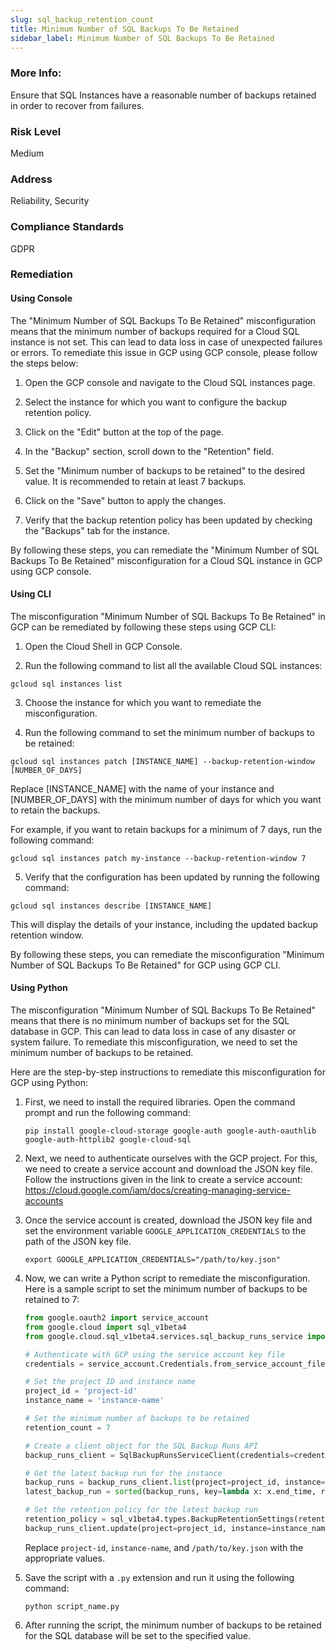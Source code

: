 ```yaml
---
slug: sql_backup_retention_count
title: Minimum Number of SQL Backups To Be Retained
sidebar_label: Minimum Number of SQL Backups To Be Retained
---
```


### More Info:

Ensure that SQL Instances have a reasonable number of backups retained in order to recover from failures.

### Risk Level

Medium

### Address

Reliability, Security

### Compliance Standards

GDPR
### Remediation

#### Using Console

The "Minimum Number of SQL Backups To Be Retained" misconfiguration means that the minimum number of backups required for a Cloud SQL instance is not set. This can lead to data loss in case of unexpected failures or errors. To remediate this issue in GCP using GCP console, please follow the steps below:

1. Open the GCP console and navigate to the Cloud SQL instances page.

2. Select the instance for which you want to configure the backup retention policy.

3. Click on the "Edit" button at the top of the page.

4. In the "Backup" section, scroll down to the "Retention" field.

5. Set the "Minimum number of backups to be retained" to the desired value. It is recommended to retain at least 7 backups.

6. Click on the "Save" button to apply the changes.

7. Verify that the backup retention policy has been updated by checking the "Backups" tab for the instance.

By following these steps, you can remediate the "Minimum Number of SQL Backups To Be Retained" misconfiguration for a Cloud SQL instance in GCP using GCP console.

#### Using CLI

The misconfiguration "Minimum Number of SQL Backups To Be Retained" in GCP can be remediated by following these steps using GCP CLI:

1. Open the Cloud Shell in GCP Console.

2. Run the following command to list all the available Cloud SQL instances:

```
gcloud sql instances list
```

3. Choose the instance for which you want to remediate the misconfiguration.

4. Run the following command to set the minimum number of backups to be retained:

```
gcloud sql instances patch [INSTANCE_NAME] --backup-retention-window [NUMBER_OF_DAYS]
```

Replace [INSTANCE_NAME] with the name of your instance and [NUMBER_OF_DAYS] with the minimum number of days for which you want to retain the backups.

For example, if you want to retain backups for a minimum of 7 days, run the following command:

```
gcloud sql instances patch my-instance --backup-retention-window 7
```

5. Verify that the configuration has been updated by running the following command:

```
gcloud sql instances describe [INSTANCE_NAME]
```

This will display the details of your instance, including the updated backup retention window.

By following these steps, you can remediate the misconfiguration "Minimum Number of SQL Backups To Be Retained" for GCP using GCP CLI.

#### Using Python

The misconfiguration "Minimum Number of SQL Backups To Be Retained" means that there is no minimum number of backups set for the SQL database in GCP. This can lead to data loss in case of any disaster or system failure. To remediate this misconfiguration, we need to set the minimum number of backups to be retained. 

Here are the step-by-step instructions to remediate this misconfiguration for GCP using Python:

1. First, we need to install the required libraries. Open the command prompt and run the following command:
   
   ```
   pip install google-cloud-storage google-auth google-auth-oauthlib google-auth-httplib2 google-cloud-sql
   ```

2. Next, we need to authenticate ourselves with the GCP project. For this, we need to create a service account and download the JSON key file. Follow the instructions given in the link to create a service account: https://cloud.google.com/iam/docs/creating-managing-service-accounts

3. Once the service account is created, download the JSON key file and set the environment variable `GOOGLE_APPLICATION_CREDENTIALS` to the path of the JSON key file.

   ```
   export GOOGLE_APPLICATION_CREDENTIALS="/path/to/key.json"
   ```

4. Now, we can write a Python script to remediate the misconfiguration. Here is a sample script to set the minimum number of backups to be retained to 7:

   ```python
   from google.oauth2 import service_account
   from google.cloud import sql_v1beta4
   from google.cloud.sql_v1beta4.services.sql_backup_runs_service import SqlBackupRunsServiceClient

   # Authenticate with GCP using the service account key file
   credentials = service_account.Credentials.from_service_account_file('/path/to/key.json')

   # Set the project ID and instance name
   project_id = 'project-id'
   instance_name = 'instance-name'

   # Set the minimum number of backups to be retained
   retention_count = 7

   # Create a client object for the SQL Backup Runs API
   backup_runs_client = SqlBackupRunsServiceClient(credentials=credentials)

   # Get the latest backup run for the instance
   backup_runs = backup_runs_client.list(project=project_id, instance=instance_name).items
   latest_backup_run = sorted(backup_runs, key=lambda x: x.end_time, reverse=True)[0]

   # Set the retention policy for the latest backup run
   retention_policy = sql_v1beta4.types.BackupRetentionSettings(retention_unit='COUNT', retention_count=retention_count)
   backup_runs_client.update(project=project_id, instance=instance_name, id=latest_backup_run.id, body={'settings': {'backupRetentionSettings': retention_policy}})
   ```

   Replace `project-id`, `instance-name`, and `/path/to/key.json` with the appropriate values.

5. Save the script with a `.py` extension and run it using the following command:

   ```
   python script_name.py
   ```

6. After running the script, the minimum number of backups to be retained for the SQL database will be set to the specified value.



